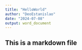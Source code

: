 ```yaml
---
title: "HelloWorld"
author: "DeoEstanislao"
date: "2024-07-08"
output: word_document
---
```


## This is a markdown file

